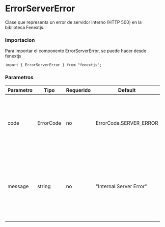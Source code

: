 # ErrorServerError

Clase que representa un error de servidor interno (HTTP 500) en la biblioteca Fenextjs.

### Importacion

Para importar el componente ErrorServerError, se puede hacer desde fenextjs

```tsx copy
import { ErrorServerError } from "fenextjs";
```

### Parametros

| Parametro | Tipo | Requerido | Default | Descripcion |
| --------- | ---- | --------- | ------- | ----------- |
| code | ErrorCode | no | ErrorCode.SERVER_ERROR | Código de error específico que indica que el servidor encontró un error inesperado. |
| message | string | no | "Internal Server Error" | Mensaje de error que describe la naturaleza del problema cuando el servidor encuentra un error interno. |
